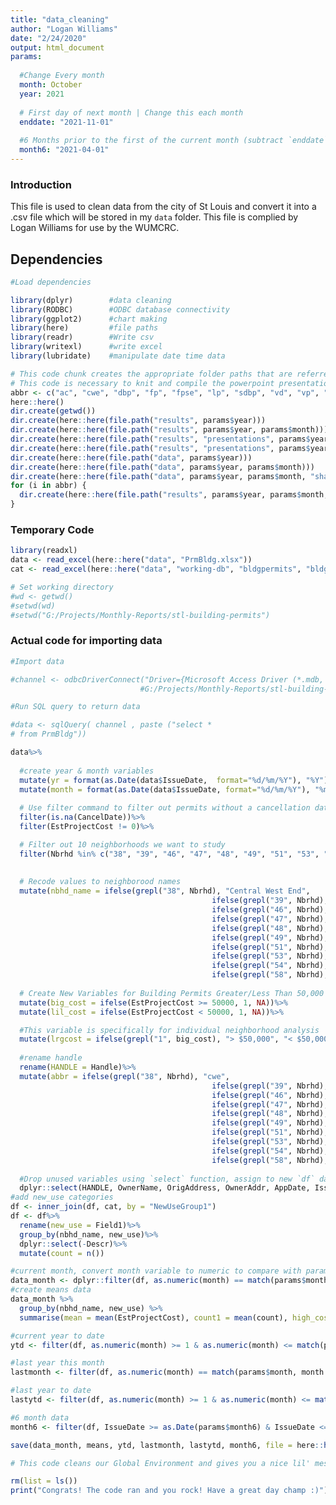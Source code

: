 ```yaml
---
title: "data_cleaning"
author: "Logan Williams"
date: "2/24/2020"
output: html_document
params:
  
  #Change Every month
  month: October
  year: 2021 
  
  # First day of next month | Change this each month
  enddate: "2021-11-01"
  
  #6 Months prior to the first of the current month (subtract `enddate` month by 7)
  month6: "2021-04-01"
---
```


### Introduction

This file is used to clean data from the city of St Louis and convert it into a .csv file which will be stored in my `data` folder. This file is complied by Logan Williams for use by the WUMCRC.

## Dependencies

```r

#Load dependencies

library(dplyr)        #data cleaning
library(RODBC)        #ODBC database connectivity
library(ggplot2)      #chart making
library(here)         #file paths
library(readr)        #Write csv
library(writexl)      #write excel
library(lubridate)    #manipulate date time data
```

```r
# This code chunk creates the appropriate folder paths that are referred to in all of the .Rmd documents. 
# This code is necessary to knit and compile the powerpoint presentations.
abbr <- c("ac", "cwe", "dbp", "fp", "fpse", "lp", "sdbp", "vd", "vp", "we", "all_nbhds")
here::here()
dir.create(getwd())
dir.create(here::here(file.path("results", params$year)))
dir.create(here::here(file.path("results", params$year, params$month)))
dir.create(here::here(file.path("results", "presentations", params$year)))
dir.create(here::here(file.path("results", "presentations", params$year, params$month)))
dir.create(here::here(file.path("data", params$year)))
dir.create(here::here(file.path("data", params$year, params$month)))
dir.create(here::here(file.path("data", params$year, params$month, "shapefiles")))
for (i in abbr) {
  dir.create(here::here(file.path("results", params$year, params$month, i)))
}
```

### Temporary Code
```r
library(readxl)
data <- read_excel(here::here("data", "PrmBldg.xlsx"))
cat <- read_excel(here::here("data", "working-db", "bldgpermits", "bldg-permit-categories.xlsx"))
```

```r
# Set working directory
#wd <- getwd()
#setwd(wd)
#setwd("G:/Projects/Monthly-Reports/stl-building-permits")
```

### Actual code for importing data 
```r

#Import data

#channel <- odbcDriverConnect("Driver={Microsoft Access Driver (*.mdb, *.accdb)};DBQ=/data/working-db/bldgpermits/prmdbo
                             #G:/Projects/Monthly-Reports/stl-building-permits/permit-data-cleaning/prmbdo/prmbdo")
```


```r

#Run SQL query to return data

#data <- sqlQuery( channel , paste ("select *
# from PrmBldg"))
```


```r
data%>%
  
  #create year & month variables
  mutate(yr = format(as.Date(data$IssueDate,  format="%d/%m/%Y"), "%Y"))%>%
  mutate(month = format(as.Date(data$IssueDate, format="%d/%m/%Y"), "%m"))%>%
  
  # Use filter command to filter out permits without a cancellation date and with cost of $0
  filter(is.na(CancelDate))%>%
  filter(EstProjectCost != 0)%>% 

  # Filter out 10 neighborhoods we want to study
  filter(Nbrhd %in% c("38", "39", "46", "47", "48", "49", "51", "53", "54", "58"))%>%
  
  
  # Recode values to neighborood names
  mutate(nbhd_name = ifelse(grepl("38", Nbrhd), "Central West End",
                                             ifelse(grepl("39", Nbrhd), "Forest Park Southeast",
                                             ifelse(grepl("46", Nbrhd), "Skinker DeBaliviere",  
                                             ifelse(grepl("47", Nbrhd), "DeBaliviere Place",
                                             ifelse(grepl("48", Nbrhd), "West End",
                                             ifelse(grepl("49", Nbrhd), "Visitation Park",       
                                             ifelse(grepl("51", Nbrhd), "Academy",       
                                             ifelse(grepl("53", Nbrhd), "Fountain Park",       
                                             ifelse(grepl("54", Nbrhd), "Lewis Place",       
                                             ifelse(grepl("58", Nbrhd), "Vandeventer", NA)))))))))))%>%
  
  # Create New Variables for Building Permits Greater/Less Than 50,000
  mutate(big_cost = ifelse(EstProjectCost >= 50000, 1, NA))%>%
  mutate(lil_cost = ifelse(EstProjectCost < 50000, 1, NA))%>%

  #This variable is specifically for individual neighborhood analysis
  mutate(lrgcost = ifelse(grepl("1", big_cost), "> $50,000", "< $50,000"))%>% 
  
  #rename handle
  rename(HANDLE = Handle)%>%
  mutate(abbr = ifelse(grepl("38", Nbrhd), "cwe",
                                             ifelse(grepl("39", Nbrhd), "fpse",
                                             ifelse(grepl("46", Nbrhd), "sdbp",  
                                             ifelse(grepl("47", Nbrhd), "dbp",
                                             ifelse(grepl("48", Nbrhd), "we",
                                             ifelse(grepl("49", Nbrhd), "vp",       
                                             ifelse(grepl("51", Nbrhd), "ac",       
                                             ifelse(grepl("53", Nbrhd), "fp",       
                                             ifelse(grepl("54", Nbrhd), "lp",       
                                             ifelse(grepl("58", Nbrhd), "vd", NA)))))))))))%>%
  
  #Drop unused variables using `select` function, assign to new `df` data frame
  dplyr::select(HANDLE, OwnerName, OrigAddress, OwnerAddr, AppDate, IssueDate,CompleteDate, CancelDate, EstProjectCost, AppDescription, NewUseGroup1, Nbrhd, FirstDate, big_cost, lil_cost, lrgcost, nbhd_name, yr, month, abbr) -> df
#add new_use categories
df <- inner_join(df, cat, by = "NewUseGroup1")
df <- df%>%
  rename(new_use = Field1)%>%
  group_by(nbhd_name, new_use)%>%
  dplyr::select(-Descr)%>%
  mutate(count = n())
```


```r
#current month, convert month variable to numeric to compare with params
data_month <- dplyr::filter(df, as.numeric(month) == match(params$month, month.name) & yr == params$year)
#create means data
data_month %>%
  group_by(nbhd_name, new_use) %>%
  summarise(mean = mean(EstProjectCost), count1 = mean(count), high_cost = sum(big_cost, na.rm = TRUE), low_cost = sum(lil_cost, na.rm = TRUE)) -> means

#current year to date
ytd <- filter(df, as.numeric(month) >= 1 & as.numeric(month) <= match(params$month, month.name) & yr == params$year)

#last year this month
lastmonth <- filter(df, as.numeric(month) == match(params$month, month.name) & yr == (params$year-1))

#last year to date
lastytd <- filter(df, as.numeric(month) >= 1 & as.numeric(month) <= match(params$month, month.name) & yr == (params$year-1))

#6 month data
month6 <- filter(df, IssueDate >= as.Date(params$month6) & IssueDate <= as.Date(params$enddate))

save(data_month, means, ytd, lastmonth, lastytd, month6, file = here::here("data", params$year, params$month, "clean-permit-data.rda"))
```

```r
# This code cleans our Global Environment and gives you a nice lil' message

rm(list = ls())
print("Congrats! The code ran and you rock! Have a great day champ :)")
```